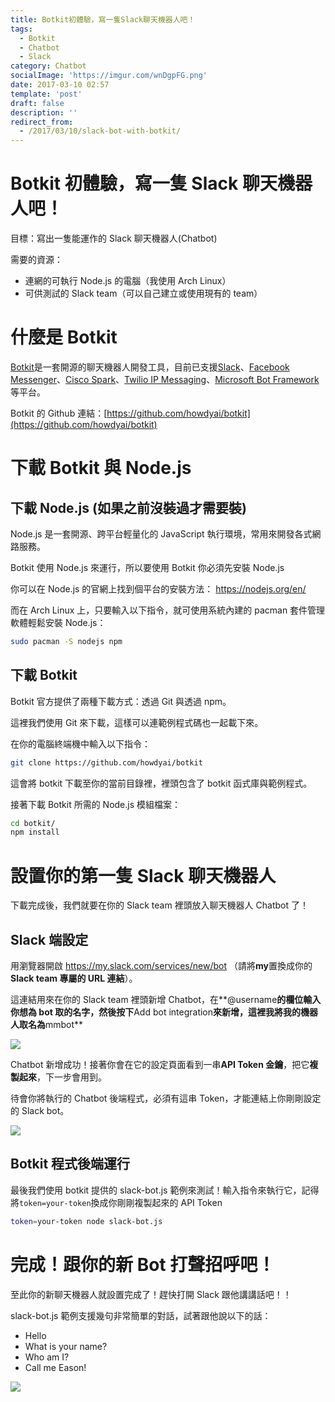 ```yaml
---
title: Botkit初體驗，寫一隻Slack聊天機器人吧！
tags:
  - Botkit
  - Chatbot
  - Slack
category: Chatbot
socialImage: 'https://imgur.com/wnDgpFG.png'
date: 2017-03-10 02:57
template: 'post'
draft: false
description: ''
redirect_from:
  - /2017/03/10/slack-bot-with-botkit/
---
```


# Botkit 初體驗，寫一隻 Slack 聊天機器人吧！

目標：寫出一隻能運作的 Slack 聊天機器人(Chatbot)

需要的資源：

- 連網的可執行 Node.js 的電腦（我使用 Arch Linux）
- 可供測試的 Slack team（可以自己建立或使用現有的 team）

# 什麼是 Botkit

[Botkit](https://www.botkit.ai/)是一套開源的聊天機器人開發工具，目前已支援[Slack](https://slack.com/)、[Facebook Messenger](https://www.messenger.com/)、[Cisco Spark](https://www.ciscospark.com/)、[Twilio IP Messaging](https://www.twilio.com/chat)、[Microsoft Bot Framework](https://dev.botframework.com/)等平台。

Botkit 的 Github 連結：[https://github.com/howdyai/botkit](https://github.com/howdyai/botkit)

# 下載 Botkit 與 Node.js

## 下載 Node.js (如果之前沒裝過才需要裝)

Node.js 是一套開源、跨平台輕量化的 JavaScript 執行環境，常用來開發各式網路服務。

Botkit 使用 Node.js 來運行，所以要使用 Botkit 你必須先安裝 Node.js

你可以在 Node.js 的官網上找到個平台的安裝方法：
https://nodejs.org/en/

而在 Arch Linux 上，只要輸入以下指令，就可使用系統內建的 pacman 套件管理軟體輕鬆安裝 Node.js：

```bash
sudo pacman -S nodejs npm
```

## 下載 Botkit

Botkit 官方提供了兩種下載方式：透過 Git 與透過 npm。

這裡我們使用 Git 來下載，這樣可以連範例程式碼也一起載下來。

在你的電腦終端機中輸入以下指令：

```bash
git clone https://github.com/howdyai/botkit
```

這會將 botkit 下載至你的當前目錄裡，裡頭包含了 botkit 函式庫與範例程式。

接著下載 Botkit 所需的 Node.js 模組檔案：

```bash
cd botkit/
npm install
```

# 設置你的第一隻 Slack 聊天機器人

下載完成後，我們就要在你的 Slack team 裡頭放入聊天機器人 Chatbot 了！

## Slack 端設定

用瀏覽器開啟 https://my.slack.com/services/new/bot （請將**my**置換成你的**Slack team 專屬的 URL 連結**）。

這連結用來在你的 Slack team 裡頭新增 Chatbot，在**@username**的欄位輸入你想為 bot 取的名字，然後按下**Add bot integration**來新增，這裡我將我的機器人取名為**mmbot**

![](https://imgur.com/erLvNAU.png)

Chatbot 新增成功！接著你會在它的設定頁面看到一串**API Token 金鑰**，把它**複製起來**，下一步會用到。

待會你將執行的 Chatbot 後端程式，必須有這串 Token，才能連結上你剛剛設定的 Slack bot。

![](https://imgur.com/W6FAR8S.png)

## Botkit 程式後端運行

最後我們使用 botkit 提供的 slack-bot.js 範例來測試！輸入指令來執行它，記得將`token=your-token`換成你剛剛複製起來的 API Token

```bash
token=your-token node slack-bot.js
```

# 完成！跟你的新 Bot 打聲招呼吧！

至此你的新聊天機器人就設置完成了！趕快打開 Slack 跟他講講話吧！！

slack-bot.js 範例支援幾句非常簡單的對話，試著跟他說以下的話：

- Hello
- What is your name?
- Who am I?
- Call me Eason!

![](https://imgur.com/6VI5HdN.png)
